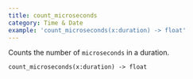```yaml
---
title: count_microseconds
category: Time & Date
example: 'count_microseconds(x:duration) -> float'
---
```


Counts the number of `microseconds` in a duration.

```tql
count_microseconds(x:duration) -> float
```


<Body name = "microseconds" unit = "us" />

